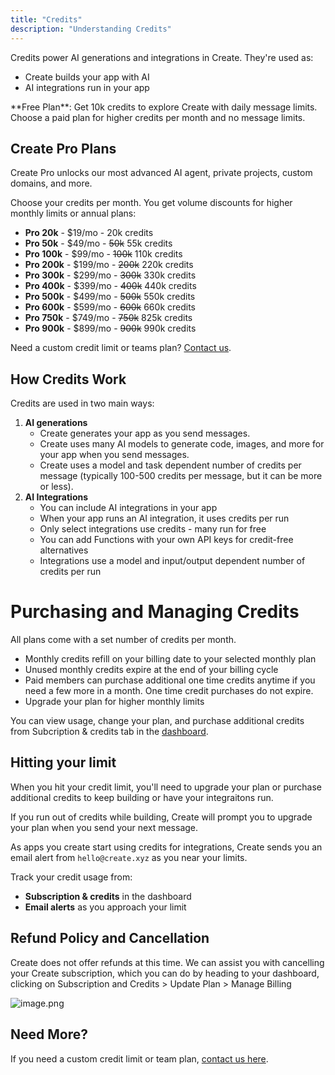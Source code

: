 ```yaml
---
title: "Credits"
description: "Understanding Credits"
---
```


Credits power AI generations and integrations in Create. They're used as:

- Create builds your app with AI
- AI integrations run in your app

<Info>
  **Free Plan**: Get 10k credits to explore Create with daily message limits. Choose a paid plan for higher credits per month and no message limits.
</Info>

## Create Pro Plans

Create Pro unlocks our most advanced AI agent, private projects, custom domains, and more.

Choose your credits per month. You get volume discounts for higher monthly limits or annual plans:

- **Pro 20k** - \$19/mo - 20k credits
- **Pro 50k** - \$49/mo - ~~50k~~ 55k credits
- **Pro 100k** - \$99/mo - ~~100k~~ 110k credits
- **Pro 200k** - \$199/mo - ~~200k~~ 220k credits
- **Pro 300k** - \$299/mo - ~~300k~~ 330k credits
- **Pro 400k** - \$399/mo - ~~400k~~ 440k credits
- **Pro 500k** - \$499/mo - ~~500k~~ 550k credits
- **Pro 600k** - \$599/mo - ~~600k~~ 660k credits
- **Pro 750k** - \$749/mo - ~~750k~~ 825k credits
- **Pro 900k** - \$899/mo - ~~900k~~ 990k credits

Need a custom credit limit or teams plan? [Contact us](https://n95j344rku9.typeform.com/to/KXvf3tZG).

## How Credits Work

Credits are used in two main ways:

1. **AI generations**
   - Create generates your app as you send messages.
   - Create uses many AI models to generate code, images, and more for your app when you send messages.
   - Create uses a model and task dependent number of credits per message (typically 100-500 credits per message, but it can be more or less).
2. **AI Integrations**
   - You can include AI integrations in your app
   - When your app runs an AI integration, it uses credits per run
   - Only select integrations use credits - many run for free
   - You can add Functions with your own API keys for credit-free alternatives
   - Integrations use a model and input/output dependent number of credits per run

# Purchasing and Managing Credits

All plans come with a set number of credits per month.

- Monthly credits refill on your billing date to your selected monthly plan
- Unused monthly credits expire at the end of your billing cycle
- Paid members can purchase additional one time credits anytime if you need a few more in a month. One time credit purchases do not expire.
- Upgrade your plan for higher monthly limits

You can view usage, change your plan, and purchase additional credits from Subcription & credits tab in the [dashboard](https://create.xyz/dashboard).

## Hitting your limit

When you hit your credit limit, you'll need to upgrade your plan or purchase additional credits to keep building or have your integraitons run.

If you run out of credits while building, Create will prompt you to upgrade your plan when you send your next message.

As apps you create start using credits for integrations, Create sends you an email alert from `hello@create.xyz` as you near your limits.

Track your credit usage from:

- **Subscription & credits** in the dashboard
- **Email alerts** as you approach your limit

## **Refund Policy and Cancellation**

Create does not offer refunds at this time. We can assist you with cancelling your Create subscription, which you can do by heading to your dashboard, clicking on Subscription and Credits \> Update Plan \> Manage Billing

![image.png](/images/image.png)

## Need More?

If you need a custom credit limit or team plan, [contact us here](https://n95j344rku9.typeform.com/to/KXvf3tZG).
